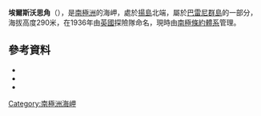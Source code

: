 {{coord|66|17|S|162|18|E|source:GNIS|display=title}}

'''埃爾斯沃思角'''（{{lang-en|Cape Ellsworth}}），是[[南極洲|南極洲]]的海岬，處於[[揚島_(南極洲)|揚島]]北端，屬於[[巴雷尼群島|巴雷尼群島]]的一部分，海拔高度290米，在1936年由[[英國|英國]]探險隊命名，現時由[[南極條約體系|南極條約體系]]管理。

==參考資料==
*{{cite gnis | type = antarid | id = 4456| name = Ellsworth, Cape | accessdate = 2012-02-29}}
*{{cite web |url=http://www.scribd.com/doc/36721395/Gna-GeographicNamesOfTheAntarctic1stEdition1981-djvu |work=Gna-GeographicNamesOfTheAntarctic1stEdition1981_djvu |title=Ellsworth, Cape |page=629 |accessdate=2012-02-29 |archive-date=2013-10-15 |archive-url=https://web.archive.org/web/20131015093051/http://www.scribd.com/doc/36721395/Gna-GeographicNamesOfTheAntarctic1stEdition1981-djvu |dead-url=no }}
*{{usgs-gazetteer|id=4456|name=Ellsworth, Cape}}

{{Antarctica-geo-stub}}
[[Category:南極洲海岬|Category:南極洲海岬]]